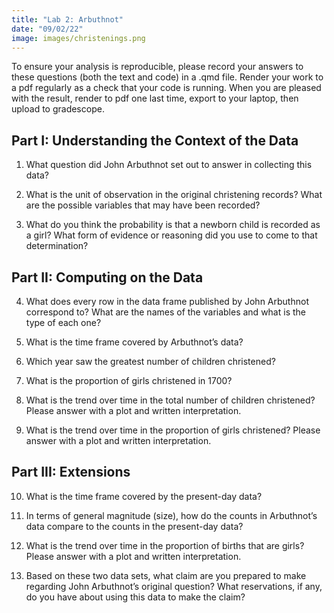 ```yaml
---
title: "Lab 2: Arbuthnot"
date: "09/02/22"
image: images/christenings.png
---
```


<!-- [[Discuss]{.btn .btn-primary}](https://app.perusall.com) -->

To ensure your analysis is reproducible, please record your answers to these questions (both the text and code) in a .qmd file. Render your work to a pdf regularly as a check that your code is running. When you are pleased with the result, render to pdf one last time, export to your laptop, then upload to gradescope.

## Part I: Understanding the Context of the Data

1. What question did John Arbuthnot set out to answer in collecting this data?

2. What is the unit of observation in the original christening records? What are the possible variables that may have been recorded?

3. What do you think the probability is that a newborn child is recorded as a girl? What form of evidence or reasoning did you use to come to that determination?

## Part II: Computing on the Data

4. What does every row in the data frame published by John Arbuthnot correspond to? What are the names of the variables and what is the type of each one?

5. What is the time frame covered by Arbuthnot's data?

6. Which year saw the greatest number of children christened?

7. What is the proportion of girls christened in 1700?

8. What is the trend over time in the total number of children christened? Please answer with a plot and written interpretation.

9. What is the trend over time in the proportion of girls christened? Please answer with a plot and written interpretation.

## Part III: Extensions

10. What is the time frame covered by the present-day data?

12. In terms of general magnitude (size), how do the counts in Arbuthnot's data compare to the counts in the present-day data?

13. What is the trend over time in the proportion of births that are girls? Please answer with a plot and written interpretation.

14. Based on these two data sets, what claim are you prepared to make regarding John Arbuthnot's original question? What reservations, if any, do you have about using this data to make the claim?

